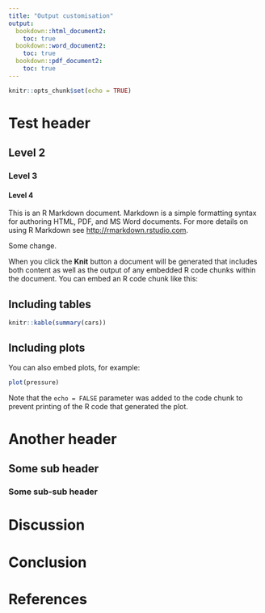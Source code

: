 ```yaml
---
title: "Output customisation"
output: 
  bookdown::html_document2:
    toc: true
  bookdown::word_document2:
    toc: true
  bookdown::pdf_document2:
    toc: true
---
```


```r
knitr::opts_chunk$set(echo = TRUE)
```

# Test header {.tabset}
## Level 2
### Level 3
#### Level 4
This is an R Markdown document. Markdown is a simple formatting syntax for authoring HTML, PDF, and MS Word documents. For more details on using R Markdown see <http://rmarkdown.rstudio.com>.

Some change.


When you click the **Knit** button a document will be generated that includes both content as well as the output of any embedded R code chunks within the document. You can embed an R code chunk like this:

## Including tables
```r
knitr::kable(summary(cars))
```

## Including plots

You can also embed plots, for example:

```r
plot(pressure)
```

Note that the `echo = FALSE` parameter was added to the code chunk to prevent printing of the R code that generated the plot.

# Another header
## Some sub header
### Some sub-sub header

# Discussion

# Conclusion

# References